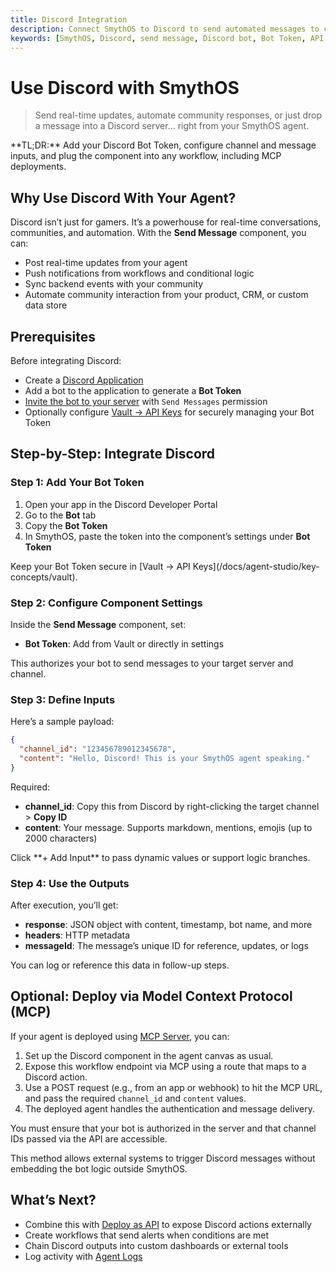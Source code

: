 ```yaml
---
title: Discord Integration
description: Connect SmythOS to Discord to send automated messages to channels.
keywords: [SmythOS, Discord, send message, Discord bot, Bot Token, API integration, channel automation, MCP, model context protocol]
---
```


# Use Discord with SmythOS

> Send real-time updates, automate community responses, or just drop a message into a Discord server... right from your SmythOS agent.

<InfoCallout>
**TL;DR:** Add your Discord Bot Token, configure channel and message inputs, and plug the component into any workflow, including MCP deployments.
</InfoCallout>

<Spacer size="md" /> 

## Why Use Discord With Your Agent?

Discord isn’t just for gamers. It’s a powerhouse for real-time conversations, communities, and automation. With the **Send Message** component, you can:

- Post real-time updates from your agent
- Push notifications from workflows and conditional logic
- Sync backend events with your community
- Automate community interaction from your product, CRM, or custom data store

<Spacer size="md" /> 

## Prerequisites

Before integrating Discord:

- Create a [Discord Application](https://discord.com/developers/applications)
- Add a bot to the application to generate a **Bot Token**
- [Invite the bot to your server](https://discordjs.guide/preparations/adding-your-bot-to-servers.html#bot-invite-links) with `Send Messages` permission
- Optionally configure [Vault → API Keys](/docs/agent-studio/key-concepts/vault) for securely managing your Bot Token

<Spacer size="md" /> 

## Step-by-Step: Integrate Discord

### Step 1: Add Your Bot Token

1. Open your app in the Discord Developer Portal
2. Go to the **Bot** tab
3. Copy the **Bot Token**
4. In SmythOS, paste the token into the component’s settings under **Bot Token**

<InfoCallout>
Keep your Bot Token secure in [Vault → API Keys](/docs/agent-studio/key-concepts/vault).
</InfoCallout>

<Spacer size="md" /> 

### Step 2: Configure Component Settings

Inside the **Send Message** component, set:

- **Bot Token**: Add from Vault or directly in settings

This authorizes your bot to send messages to your target server and channel.

<Spacer size="md" /> 

### Step 3: Define Inputs

Here’s a sample payload:

```json
{
  "channel_id": "123456789012345678",
  "content": "Hello, Discord! This is your SmythOS agent speaking."
}
```

Required:

- **channel_id**: Copy this from Discord by right-clicking the target channel > **Copy ID**
- **content**: Your message. Supports markdown, mentions, emojis (up to 2000 characters)

<InfoCallout>
Click **+ Add Input** to pass dynamic values or support logic branches.
</InfoCallout>

<Spacer size="md" /> 

### Step 4: Use the Outputs

After execution, you’ll get:

- **response**: JSON object with content, timestamp, bot name, and more
- **headers**: HTTP metadata
- **messageId**: The message’s unique ID for reference, updates, or logs

You can log or reference this data in follow-up steps.

<Spacer size="md" /> 

## Optional: Deploy via Model Context Protocol (MCP)

If your agent is deployed using [MCP Server](/docs/agent-deployments/deployments/deploy-as-mcp-server), you can:

1. Set up the Discord component in the agent canvas as usual.
2. Expose this workflow endpoint via MCP using a route that maps to a Discord action.
3. Use a POST request (e.g., from an app or webhook) to hit the MCP URL, and pass the required `channel_id` and `content` values.
4. The deployed agent handles the authentication and message delivery.

<InfoCallout>
You must ensure that your bot is authorized in the server and that channel IDs passed via the API are accessible.
</InfoCallout>

This method allows external systems to trigger Discord messages without embedding the bot logic outside SmythOS.

<Spacer size="md" /> 

## What’s Next?

- Combine this with [Deploy as API](/docs/agent-deployments/deployments/deploy-as-api) to expose Discord actions externally
- Create workflows that send alerts when conditions are met
- Chain Discord outputs into custom dashboards or external tools
- Log activity with [Agent Logs](/docs/agent-studio/manage-agents/logs)

<PromptCard prompt="Connect Discord to SmythOS using Bot Token and channel_id for automated messaging. Deploy using MCP or API." />
